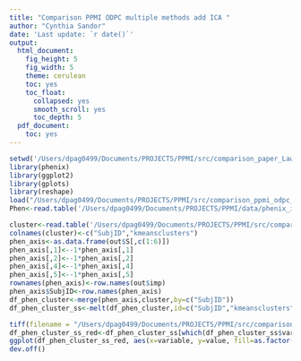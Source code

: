```yaml
---
title: "Comparison PPMI ODPC multiple methods add ICA "
author: "Cynthia Sandor"
date: 'Last update: `r date()`'
output:
  html_document:
    fig_height: 5
    fig_width: 5
    theme: cerulean
    toc: yes
    toc_float:
      collapsed: yes
      smooth_scroll: yes
      toc_depth: 5
  pdf_document:
    toc: yes
---
```



```r
setwd('/Users/dpag0499/Documents/PROJECTS/PPMI/src/comparison_paper_Lawton/v2')
library(phenix)
library(ggplot2)
library(gplots)
library(reshape)
load("/Users/dpag0499/Documents/PROJECTS/PPMI/src/comparison_ppmi_odpc_phenix/ODPC.Rdata")
Phen<-read.table('/Users/dpag0499/Documents/PROJECTS/PPMI/data/phenix_input/Caseonly_gemma2_pheno.txt',header=TRUE,sep='\t',row.names = 1)

```

```r
cluster<-read.table('/Users/dpag0499/Documents/PROJECTS/PPMI/src/comparison_paper_Lawton/v2/cluster_michael_2paper.csv',header=F,sep=',')
colnames(cluster)<-c("SubjID","kmeansclusters")
phen_axis<-as.data.frame(out$S[,c(1:6)])
phen_axis[,1]<--1*phen_axis[,1]
phen_axis[,2]<--1*phen_axis[,2]
phen_axis[,4]<--1*phen_axis[,4]
phen_axis[,5]<--1*phen_axis[,5]
rownames(phen_axis)<-row.names(out$imp)
phen_axis$SubjID<-row.names(phen_axis)
df_phen_cluster<-merge(phen_axis,cluster,by=c("SubjID"))
df_phen_cluster_ss<-melt(df_phen_cluster,id=c("SubjID","kmeansclusters"))
```

```r
tiff(filename = "/Users/dpag0499/Documents/PROJECTS/PPMI/src/comparison_paper_Lawton/v2/legend_ibd.tiff", width = 800, height = 800)
df_phen_cluster_ss_red<-df_phen_cluster_ss[which(df_phen_cluster_ss$variable=="V1" | df_phen_cluster_ss$variable=="V2" | df_phen_cluster_ss$variable=="V3"),]
ggplot(df_phen_cluster_ss_red, aes(x=variable, y=value, fill=as.factor(kmeansclusters))) +  geom_boxplot()
dev.off()
```

